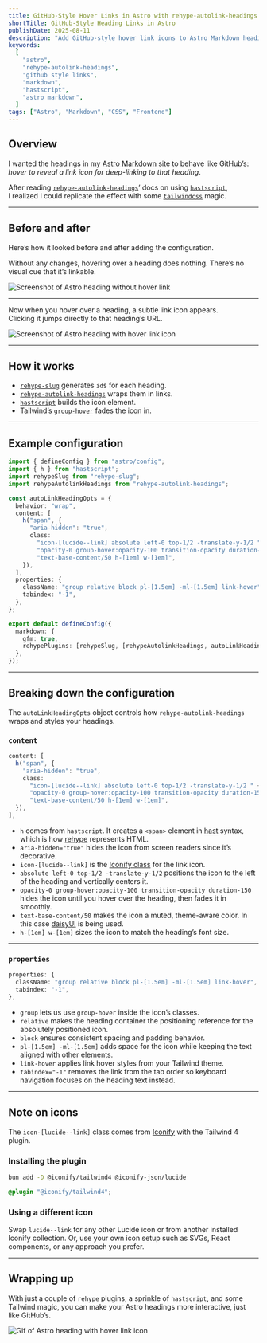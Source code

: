 ```yaml
---
title: GitHub-Style Hover Links in Astro with rehype-autolink-headings
shortTitle: GitHub-Style Heading Links in Astro
publishDate: 2025-08-11
description: "Add GitHub-style hover link icons to Astro Markdown headings using rehype-autolink-headings, hastscript, and Tailwind CSS for better navigation and shareable sections."
keywords:
  [
    "astro",
    "rehype-autolink-headings",
    "github style links",
    "markdown",
    "hastscript",
    "astro markdown",
  ]
tags: ["Astro", "Markdown", "CSS", "Frontend"]
---
```


## Overview

I wanted the headings in my [Astro Markdown](https://docs.astro.build/en/guides/markdown-content) site to behave like GitHub’s:  
_hover to reveal a link icon for deep-linking to that heading_.

After reading [`rehype-autolink-headings`](https://github.com/rehypejs/rehype-autolink-headings)’ docs on using [`hastscript`](https://github.com/syntax-tree/hastscript),  
I realized I could replicate the effect with some [`tailwindcss`](https://tailwindcss.com) magic.

---

## Before and after

Here’s how it looked before and after adding the configuration.

Without any changes, hovering over a heading does nothing. There’s no visual cue that it’s linkable.

![Screenshot of Astro heading without hover link](/images/posts/before-heading.png)

---

Now when you hover over a heading, a subtle link icon appears.  
Clicking it jumps directly to that heading’s URL.

![Screenshot of Astro heading with hover link icon](/images/posts/after-heading.png)

---

## How it works

- [`rehype-slug`](https://github.com/rehypejs/rehype-slug) generates `id`s for each heading.
- [`rehype-autolink-headings`](https://github.com/rehypejs/rehype-autolink-headings) wraps them in links.
- [`hastscript`](https://github.com/syntax-tree/hastscript) builds the icon element.
- Tailwind’s [`group-hover`](https://tailwindcss.com/docs/hover-focus-and-other-states#styling-based-on-parent-state) fades the icon in.

---

## Example configuration

```ts title="astro.config.ts"
import { defineConfig } from "astro/config";
import { h } from "hastscript";
import rehypeSlug from "rehype-slug";
import rehypeAutolinkHeadings from "rehype-autolink-headings";

const autoLinkHeadingOpts = {
  behavior: "wrap",
  content: [
    h("span", {
      "aria-hidden": "true",
      class:
        "icon-[lucide--link] absolute left-0 top-1/2 -translate-y-1/2 " +
        "opacity-0 group-hover:opacity-100 transition-opacity duration-150 " +
        "text-base-content/50 h-[1em] w-[1em]",
    }),
  ],
  properties: {
    className: "group relative block pl-[1.5em] -ml-[1.5em] link-hover",
    tabindex: "-1",
  },
};

export default defineConfig({
  markdown: {
    gfm: true,
    rehypePlugins: [rehypeSlug, [rehypeAutolinkHeadings, autoLinkHeadingOpts]],
  },
});
```

---

## Breaking down the configuration

The `autoLinkHeadingOpts` object controls how `rehype-autolink-headings` wraps and styles your headings.

### `content`

```ts
content: [
  h("span", {
    "aria-hidden": "true",
    class:
      "icon-[lucide--link] absolute left-0 top-1/2 -translate-y-1/2 " +
      "opacity-0 group-hover:opacity-100 transition-opacity duration-150 " +
      "text-base-content/50 h-[1em] w-[1em]",
  }),
],
```

- `h` comes from `hastscript`. It creates a `<span>` element in [hast](https://github.com/syntax-tree/hast) syntax, which is how [rehype](https://github.com/rehypejs/rehype) represents HTML.
- `aria-hidden="true"` hides the icon from screen readers since it’s decorative.
- `icon-[lucide--link]` is the [Iconify class](#note-on-icons) for the link icon.
- `absolute left-0 top-1/2 -translate-y-1/2` positions the icon to the left of the heading and vertically centers it.
- `opacity-0 group-hover:opacity-100 transition-opacity duration-150` hides the icon until you hover over the heading, then fades it in smoothly.
- `text-base-content/50` makes the icon a muted, theme-aware color. In this case [daisyUI](https://daisyui.com/docs/colors/#list-of-all-daisyui-color-names) is being used.
- `h-[1em] w-[1em]` sizes the icon to match the heading’s font size.

---

### `properties`

```ts
properties: {
  className: "group relative block pl-[1.5em] -ml-[1.5em] link-hover",
  tabindex: "-1",
},
```

- `group` lets us use `group-hover` inside the icon’s classes.
- `relative` makes the heading container the positioning reference for the absolutely positioned icon.
- `block` ensures consistent spacing and padding behavior.
- `pl-[1.5em] -ml-[1.5em]` adds space for the icon while keeping the text aligned with other elements.
- `link-hover` applies link hover styles from your Tailwind theme.
- `tabindex="-1"` removes the link from the tab order so keyboard navigation focuses on the heading text instead.

---

## Note on icons

The `icon-[lucide--link]` class comes from [Iconify](https://iconify.design/) with the Tailwind 4 plugin.

### Installing the plugin

```sh
bun add -D @iconify/tailwind4 @iconify-json/lucide
```

```css title="globals.css"
@plugin "@iconify/tailwind4";
```

### Using a different icon

Swap `lucide--link` for any other Lucide icon or from another installed Iconify collection.
Or, use your own icon setup such as SVGs, React components, or any approach you prefer.

---

## Wrapping up

With just a couple of `rehype` plugins, a sprinkle of `hastscript`, and some Tailwind magic, you can make your Astro headings more interactive, just like GitHub’s.

![Gif of Astro heading with hover link icon](/images/posts/after-heading.gif)
